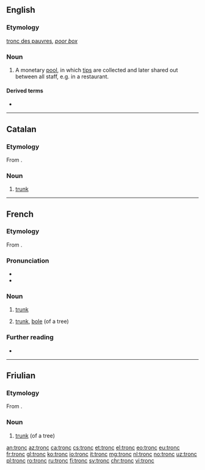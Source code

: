 ==English==

===Etymology===
{{etyl|fr|en}} [[tronc des pauvres]], ''[[poor box]]''

===Noun===
{{en-noun}}

# {{lb|en|British}} A monetary [[pool]], in which [[tips]] are collected and later shared out between all staff, e.g. in a restaurant.

====Derived terms====
* {{l|en|troncmaster}}

----

==Catalan==

===Etymology===
From {{etyl|la|ca}} {{m|la|truncus}}.

===Noun===
{{ca-noun|m}}

# [[trunk]] {{gloss|of a tree}}

----

==French==

===Etymology===
From {{etyl|la|fr}} {{m|la|truncus}}.

===Pronunciation===
* {{IPA|/tʁɔ̃/|lang=fr}}
* {{audio|Fr-tronc.ogg|audio|lang=fr}}

===Noun===
{{fr-noun|m}}

# {{lb|fr|anatomy}} [[trunk]]
# {{lb|fr|botany}} [[trunk]], [[bole]] (of a tree)

===Further reading===
* {{R:TLFi}}

----

==Friulian==

===Etymology===
From {{etyl|la|fur}} {{m|la|truncus}}.

===Noun===
{{fur-noun|m}}

# [[trunk]] (of a tree)

[[an:tronc]]
[[az:tronc]]
[[ca:tronc]]
[[cs:tronc]]
[[et:tronc]]
[[el:tronc]]
[[eo:tronc]]
[[eu:tronc]]
[[fr:tronc]]
[[gl:tronc]]
[[ko:tronc]]
[[io:tronc]]
[[it:tronc]]
[[mg:tronc]]
[[nl:tronc]]
[[no:tronc]]
[[uz:tronc]]
[[pl:tronc]]
[[ro:tronc]]
[[ru:tronc]]
[[fi:tronc]]
[[sv:tronc]]
[[chr:tronc]]
[[vi:tronc]]